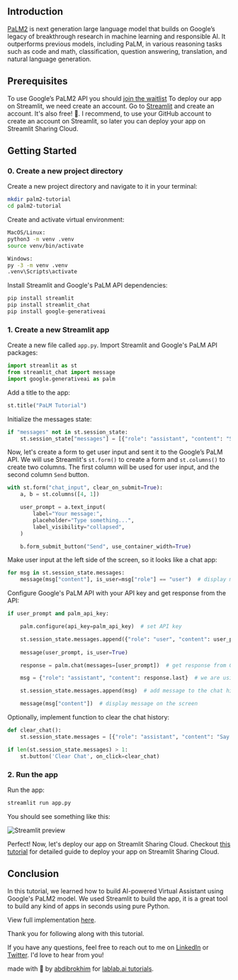 <Cover
  src="https://imagedelivery.net/K11gkZF3xaVyYzFESMdWIQ/b7b1119d-174d-4e01-2286-be08f0a67800/full"
  alt="Cover Image"
  caption="yaps.gg"
/>


## Introduction

[PaLM2](https://lablab.ai/tech/google/palm) is next generation large language model that builds on Google’s legacy of breakthrough research in machine learning and responsible AI. It outperforms previous models, including PaLM, in various reasoning tasks such as code and math, classification, question answering, translation, and natural language generation.


## Prerequisites
To use Google’s PaLM2 API you should [join the waitlist](https://developers.generativeai.google/products/palm)
To deploy our app on Streamlit, we need create an account. Go to [Streamlit](https://streamlit.io/) and create an account. It's also free! 🎉. I recommend, to use your GitHub account to create an account on Streamlit, so later you can deploy your app on Streamlit Sharing Cloud.


## Getting Started

### 0. Create a new project directory

Create a new project directory and navigate to it in your terminal:

```bash
mkdir palm2-tutorial
cd palm2-tutorial
```

Create and activate virtual environment:

```bash
MacOS/Linux:
python3 -m venv .venv
source venv/bin/activate

Windows:
py -3 -m venv .venv
.venv\Scripts\activate
```

Install Streamlit and Google's PaLM API dependencies:

```python
pip install streamlit
pip install streamlit_chat
pip install google-generativeai
```

### 1. Create a new Streamlit app

Create a new file called `app.py`. Import Streamlit and Google's PaLM API packages:


```python
import streamlit as st
from streamlit_chat import message
import google.generativeai as palm
```

Add a title to the app:

```python
st.title("PaLM Tutorial")
```

Initialize the messages state:

```python
if "messages" not in st.session_state:
    st.session_state["messages"] = [{"role": "assistant", "content": "Say something to get started!"}]
```

Now, let's create a form to get user input and sent it to the Google’s PaLM API. We will use Streamlit's `st.form()` to create a form and `st.columns()` to create two columns. The first column will be used for user input, and the second column `Send` button.

```python
with st.form("chat_input", clear_on_submit=True):
    a, b = st.columns([4, 1])

    user_prompt = a.text_input(
        label="Your message:",
        placeholder="Type something...",
        label_visibility="collapsed",
    )

    b.form_submit_button("Send", use_container_width=True)
```

Make user input at the left side of the screen, so it looks like a chat app:

```python
for msg in st.session_state.messages:
    message(msg["content"], is_user=msg["role"] == "user")  # display message on the screen
```

Configure Google's PaLM API with your API key and get response from the API:


```python
if user_prompt and palm_api_key:

    palm.configure(api_key=palm_api_key)  # set API key

    st.session_state.messages.append({"role": "user", "content": user_prompt})
    
    message(user_prompt, is_user=True)

    response = palm.chat(messages=[user_prompt])  # get response from Google's PaLM API

    msg = {"role": "assistant", "content": response.last}  # we are using dictionary to store message and its role. It will be useful later when we want to display chat history on the screen, to show user input at the left and AI's right side of the screen.

    st.session_state.messages.append(msg)  # add message to the chat history

    message(msg["content"])  # display message on the screen
```


Optionally, implement function to clear the chat history:

```python
def clear_chat():
    st.session_state.messages = [{"role": "assistant", "content": "Say something to get started!"}]

if len(st.session_state.messages) > 1:
    st.button('Clear Chat', on_click=clear_chat)
```

### 2. Run the app

Run the app:

```bash
streamlit run app.py
```

You should see something like this:

<Img src="https://imagedelivery.net/K11gkZF3xaVyYzFESMdWIQ/d34e664f-6a18-4f89-82cd-60b659c45a00/full" alt="Streamlit preview" caption="Streamlit preview"/>

Perfect! Now, let's deploy our app on Streamlit Sharing Cloud. Checkout [this tutorial](https://lablab.ai/t/elevenlabs-langchain-tutorial-how-to-create-custom-podcast-generator-streamlit-app) for detailed guide to deploy your app on Streamlit Sharing Cloud.


## Conclusion

In this tutorial, we learned how to build AI-powered Virtual Assistant using Google's PaLM2 model. We used Streamlit to build the app, it is a great tool to build any kind of apps in seconds using pure Python.

View full implementation [here](https://github.com/abdibrokhim/PaLM2-Tutorial).

Thank you for following along with this tutorial.

If you have any questions, feel free to reach out to me on [LinkedIn](https://linkedin.com/in/abdibrokhim) or [Twitter](https://twitter.com/abdibrokhim). I'd love to hear from you!

made with 💜 by [abdibrokhim](https://linkedin.com/in/abdibrokhim) for [lablab.ai tutorials](https://lablab.ai/t).
